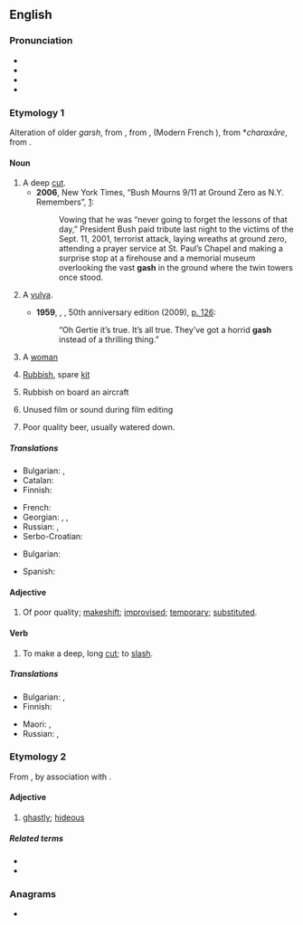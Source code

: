 {{also|Gash}}
==English==

===Pronunciation===
* {{IPA|en|/ɡæʃ/}}
* {{audio|en|en-us-gash.ogg|Audio (US)}}
* {{audio|en|en-uk-gash.ogg|Audio (UK)}}
* {{rhymes|en|æʃ}}

===Etymology 1===
Alteration of older ''garsh'', from {{inh|en|enm|garsen}}, from {{der|en|fro|garser}}, {{m|fro|jarsier}} (Modern French {{m|fr|gercer}}), from {{etyl|VL.|en}} *''charaxāre'', from {{der|en|grc|χαρακτήρ||to scratch, notch}}.

====Noun====
{{en-noun|~|es}}

# A deep [[cut]].
#* '''2006''', New York Times, “Bush Mourns 9/11 at Ground Zero as N.Y. Remembers”, [http://www.nytimes.com/2006/09/11/nyregion/nyregionspecial3/11bush.html?hp&ex=1158033600&en=e468f88da52557ed&ei=5094&partner=homepage]:
#*: Vowing that he was “never going to forget the lessons of that day,” President Bush paid tribute last night to the victims of the Sept. 11, 2001, terrorist attack, laying wreaths at ground zero, attending a prayer service at St. Paul’s Chapel and making a surprise stop at a firehouse and a memorial museum overlooking the vast '''gash''' in the ground where the twin towers once stood.
# {{lb|en|slang|vulgar}} A [[vulva]].
#* '''1959''', {{w|William S. Burroughs}}, ''{{w|Naked Lunch}}'', 50th anniversary edition (2009), [http://books.google.de/books?id=qcTZ1ZCT-S8C&lpg=PA126&pg=PA126#v=onepage&q&f=false p.&nbsp;126]:
#*: “Oh Gertie it’s true. It’s all true. They’ve got a horrid '''gash''' instead of a thrilling thing.”
# {{lb|en|slang|offensive}} A [[woman]]
# {{lb|en|slang|British Royal Navy}} [[rubbish|Rubbish]], spare [[kit]]
# {{lb|en|slang}} Rubbish on board an aircraft
# {{lb|en|slang}} Unused film or sound during film editing
# {{lb|en|slang}} Poor quality beer, usually watered down.

=====Translations=====
{{trans-top|deep cut}}
* Bulgarian: {{t+|bg|разрез|m|sc=Cyrl}}, {{t|bg|дълбока рана|f|sc=Cyrl}}
* Catalan: {{t+|ca|trau|m}}
* Finnish: {{t|fi|[[syvä]] [[viiltohaava]]}}
{{trans-mid}}
* French: {{t+|fr|entaille}}
* Georgian: {{t|ka|განაჭერი}}, {{t|ka|ჭრილობა}}, {{t|ka|ღრმული}}
* Russian: {{t+|ru|разре́з|m}}, {{t+|ru|впа́дина|f}}
* Serbo-Croatian: {{t+|sh|posjekotina}}
{{trans-bottom}}

{{trans-see|vulva}}

{{trans-top|slang: woman}}
* Bulgarian: {{t+|bg|мацка|f|sc=Cyrl}}
{{trans-mid}}
* Spanish: {{t+|es|tajo|m}}
{{trans-bottom}}

{{trans-top|slang: rubbish}}
{{trans-mid}}
{{trans-bottom}}

====Adjective====
{{en-adj}}

# {{lb|en|slang}} Of poor quality; [[makeshift]]; [[improvise]]d; [[temporary]]; [[substituted]].

====Verb====
{{en-verb|es}}

# To make a deep, long [[cut]]; to [[slash]].

=====Translations=====
{{trans-top|to slash}}
* Bulgarian: {{t+|bg|разрязвам|sc=Cyrl}}, {{t+|bg|разсичам|sc=Cyrl}}
* Finnish: {{t+|fi|viiltää}}
{{trans-mid}}
* Maori: {{t|mi|haratua}}, {{t|mi|āhiwahiwa }}
* Russian: {{t+|ru|разрезать}}, {{t+|ru|ре́зать}}
{{trans-bottom}}

===Etymology 2===
From {{m|en|ghastful}}, by association with {{m|en|gash}}.

====Adjective====
{{en-adj}}

# {{lb|en|UK|Scotland|dialect}} [[ghastly]]; [[hideous]]

=====Related terms=====
* {{l|en|gashful}}
* {{l|en|gashly}}

===Anagrams===
* {{anagrams|en|a=aghs|HAGS|hags|shag}}